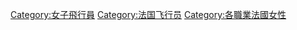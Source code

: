 [[Category:女子飛行員|Category:女子飛行員]]
[[Category:法国飞行员|Category:法国飞行员]]
[[Category:各職業法國女性|Category:各職業法國女性]]
